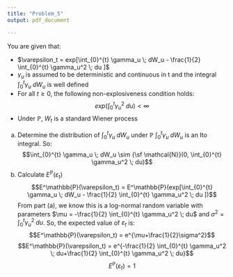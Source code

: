 ```yaml
---
title: "Problem_5"
output: pdf_document

---
```


You are given that:

* $\varepsilon_t = exp[\int_{0}^{t} \gamma_u \; dW_u - \frac{1}{2} \int_{0}^{t} \gamma_u^2 \; du ]$
* $\gamma_u$ is assumed to be deterministic and continuous in t and the integral $\int_{0}^{t} \gamma_u \; dW_u$ is well defined
* For all $t \ge 0$, the following non-explosiveness condition holds:
$$ exp(\int_{0}^{t} \gamma_u^2 \; du) < \infty$$
* Under $\mathbb{P}$, $W_t$ is a standard Wiener process  

(a) Determine the distribution of $\int_{0}^{t} \gamma_u \; dW_u$ under $\mathbb{P}$ 
$\int_{0}^{t} \gamma_u \; dW_u$ is an Ito integral. So:
$$\int_{0}^{t} \gamma_u \; dW_u \sim {\sf \mathcal{N}}(0, \int_{0}^{t} \gamma_u^2 \; du)$$
(b) Calculate $E^\mathbb{P}(\varepsilon_t)$
$$E^\mathbb{P}(\varepsilon_t) = E^\mathbb{P}(exp[\int_{0}^{t} \gamma_u \; dW_u - \frac{1}{2} \int_{0}^{t} \gamma_u^2 \; du ])$$
From part (a), we know this is a log-normal random variable with parameters $\mu = -\frac{1}{2} \int_{0}^{t} \gamma_u^2 \; du$ and $\sigma^2 = \int_{0}^{t} \gamma_u^2 \; du$. So, the expected value of $\varepsilon_t$ is:
$$E^\mathbb{P}(\varepsilon_t) = e^{\mu+\frac{1}{2}\sigma^2}$$
$$E^\mathbb{P}(\varepsilon_t) = e^{-\frac{1}{2} \int_{0}^{t} \gamma_u^2 \; du+\frac{1}{2} \int_{0}^{t} \gamma_u^2 \; du}$$
$$E^\mathbb{P}(\varepsilon_t) = 1$$
